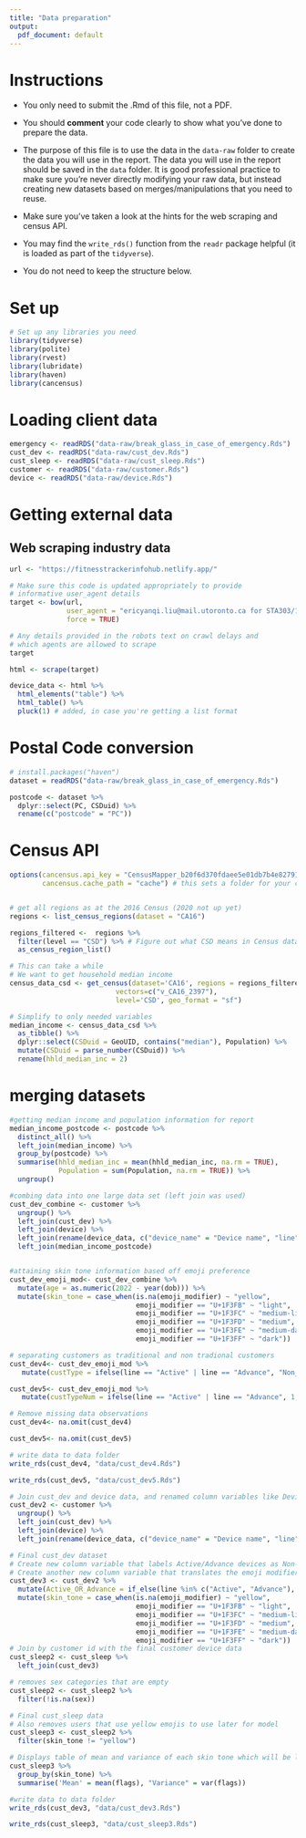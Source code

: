 ```yaml
---
title: "Data preparation"
output:
  pdf_document: default
---
```


# Instructions

- You only need to submit the .Rmd of this file, not a PDF.

- You should __comment__ your code clearly to show what you've done to prepare the data.

- The purpose of this file is to use the data in the `data-raw` folder to create the data you will use in the report. The data you will use in the report should be saved in the `data` folder. It is good professional practice to make sure you're never directly modifying your raw data, but instead creating new datasets based on merges/manipulations that you need to reuse.

- Make sure you've taken a look at the hints for the web scraping and census API. 

- You may find the `write_rds()` function from the `readr` package helpful (it is loaded as part of the `tidyverse`).

- You do not need to keep the structure below.

# Set up

```r
# Set up any libraries you need
library(tidyverse)
library(polite)
library(rvest)
library(lubridate)
library(haven)
library(cancensus)

```

# Loading client data
```r
emergency <- readRDS("data-raw/break_glass_in_case_of_emergency.Rds")
cust_dev <- readRDS("data-raw/cust_dev.Rds")
cust_sleep <- readRDS("data-raw/cust_sleep.Rds")
customer <- readRDS("data-raw/customer.Rds")
device <- readRDS("data-raw/device.Rds")
```

# Getting external data

## Web scraping industry data

```r
url <- "https://fitnesstrackerinfohub.netlify.app/"

# Make sure this code is updated appropriately to provide 
# informative user_agent details
target <- bow(url,
              user_agent = "ericyanqi.liu@mail.utoronto.ca for STA303/1002 project",
              force = TRUE)

# Any details provided in the robots text on crawl delays and 
# which agents are allowed to scrape
target

html <- scrape(target)

device_data <- html %>% 
  html_elements("table") %>% 
  html_table() %>% 
  pluck(1) # added, in case you're getting a list format
```

# Postal Code conversion

```r
# install.packages("haven")
dataset = readRDS("data-raw/break_glass_in_case_of_emergency.Rds")

postcode <- dataset %>% 
  dplyr::select(PC, CSDuid) %>% 
  rename(c("postcode" = "PC"))
```

# Census API

```r



options(cancensus.api_key = "CensusMapper_b20f6d370fdaee5e01db7b4e82791689",
        cancensus.cache_path = "cache") # this sets a folder for your cache


# get all regions as at the 2016 Census (2020 not up yet)
regions <- list_census_regions(dataset = "CA16")

regions_filtered <-  regions %>% 
  filter(level == "CSD") %>% # Figure out what CSD means in Census data
  as_census_region_list()

# This can take a while
# We want to get household median income
census_data_csd <- get_census(dataset='CA16', regions = regions_filtered,
                          vectors=c("v_CA16_2397"), 
                          level='CSD', geo_format = "sf")

# Simplify to only needed variables
median_income <- census_data_csd %>% 
  as_tibble() %>% 
  dplyr::select(CSDuid = GeoUID, contains("median"), Population) %>% 
  mutate(CSDuid = parse_number(CSDuid)) %>% 
  rename(hhld_median_inc = 2)

```

# merging datasets

```r
#getting median income and population information for report
median_income_postcode <- postcode %>% 
  distinct_all() %>% 
  left_join(median_income) %>% 
  group_by(postcode) %>% 
  summarise(hhld_median_inc = mean(hhld_median_inc, na.rm = TRUE),
            Population = sum(Population, na.rm = TRUE)) %>% 
  ungroup()

#combing data into one large data set (left join was used)
cust_dev_combine <- customer %>% 
  ungroup() %>% 
  left_join(cust_dev) %>% 
  left_join(device) %>% 
  left_join(rename(device_data, c("device_name" = "Device name", "line" = "Line"))) %>% 
  left_join(median_income_postcode)


#attaining skin tone information based off emoji preference
cust_dev_emoji_mod<- cust_dev_combine %>% 
  mutate(age = as.numeric(2022 - year(dob))) %>% 
  mutate(skin_tone = case_when(is.na(emoji_modifier) ~ "yellow",
                               emoji_modifier == "U+1F3FB" ~ "light",
                               emoji_modifier == "U+1F3FC" ~ "medium-light",
                               emoji_modifier == "U+1F3FD" ~ "medium",
                               emoji_modifier == "U+1F3FE" ~ "medium-dark",
                               emoji_modifier == "U+1F3FF" ~ "dark"))

# separating customers as traditional and non tradional customers
cust_dev4<- cust_dev_emoji_mod %>%
   mutate(custType = ifelse(line == "Active" | line == "Advance", "Non_Traditional", "Traditional"))

cust_dev5<- cust_dev_emoji_mod %>%
   mutate(custTypeNum = ifelse(line == "Active" | line == "Advance", 1, 0))

# Remove missing data observations
cust_dev4<- na.omit(cust_dev4)

cust_dev5<- na.omit(cust_dev5)

# write data to data folder
write_rds(cust_dev4, "data/cust_dev4.Rds")

write_rds(cust_dev5, "data/cust_dev5.Rds")


```




```r
# Join cust_dev and device data, and renamed column variables like Device name and Line to make it easier to work with
cust_dev2 <- customer %>% 
  ungroup() %>% 
  left_join(cust_dev) %>% 
  left_join(device) %>% 
  left_join(rename(device_data, c("device_name" = "Device name", "line" = "Line")))

# Final cust_dev dataset
# Create new column variable that labels Active/Advance devices as Non-traditional and the rest as Traditional
# Create another new column variable that translates the emoji modifier into decipherable skin tones
cust_dev3 <- cust_dev2 %>% 
  mutate(Active_OR_Advance = if_else(line %in% c("Active", "Advance"), "Non-traditional", "Traditional")) %>% 
  mutate(skin_tone = case_when(is.na(emoji_modifier) ~ "yellow",
                               emoji_modifier == "U+1F3FB" ~ "light",
                               emoji_modifier == "U+1F3FC" ~ "medium-light",
                               emoji_modifier == "U+1F3FD" ~ "medium",
                               emoji_modifier == "U+1F3FE" ~ "medium-dark",
                               emoji_modifier == "U+1F3FF" ~ "dark")) 
# Join by customer id with the final customer device data
cust_sleep2 <- cust_sleep %>% 
  left_join(cust_dev3)

# removes sex categories that are empty 
cust_sleep2 <- cust_sleep2 %>% 
  filter(!is.na(sex))

# Final cust_sleep data
# Also removes users that use yellow emojis to use later for model
cust_sleep3 <- cust_sleep2 %>% 
  filter(skin_tone != "yellow")

# Displays table of mean and variance of each skin tone which will be later manually formatted in a table
cust_sleep3 %>%
  group_by(skin_tone) %>%
  summarise('Mean' = mean(flags), "Variance" = var(flags))
```

```r
#write data to data folder
write_rds(cust_dev3, "data/cust_dev3.Rds")

write_rds(cust_sleep3, "data/cust_sleep3.Rds")

```
